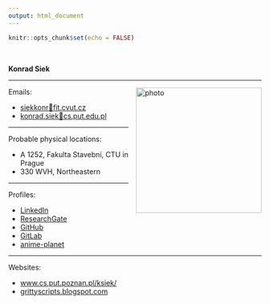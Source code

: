 ```yaml
---
output: html_document
---
```


<style>
img[alt$="photo"] { width: 250px; float: right; vertical-align: top; padding-left: 15px;}
</style>

```r
knitr::opts_chunk$set(echo = FALSE)
```

<br/>

**Konrad Siek**  

<hr/>

Emails: ![photo](img/cvut-night.jpg)

  - <a href="mailto:siekkonr🐒fit.cvut.cz">siekkonr🐒fit.cvut.cz</a>
  - <a href="mailto:konrad.siek🐒cs.put.edu.pl">konrad.siek🐒cs.put.edu.pl</a>

<hr/>

Probable physical locations: 

  - A 1252, Fakulta Stavební, CTU in Prague
  - 330 WVH, Northeastern
  
<hr/>  
  
Profiles:

  - [LinkedIn](https://pl.linkedin.com/in/konrad-siek-125b5a90)
  - [ResearchGate](https://www.researchgate.net/profile/Konrad_Siek)
  - [GitHub](https://github.com/kondziu)
  - [GitLab](https://gitlab.com/kondziu)
  - [anime-planet](https://www.anime-planet.com/users/kondziu)

<hr/>  
  
Websites: 

  - [www.cs.put.poznan.pl/ksiek/](http://www.cs.put.poznan.pl/ksiek/)
  - [grittyscripts.blogspot.com](http://grittyscripts.blogspot.com/)

